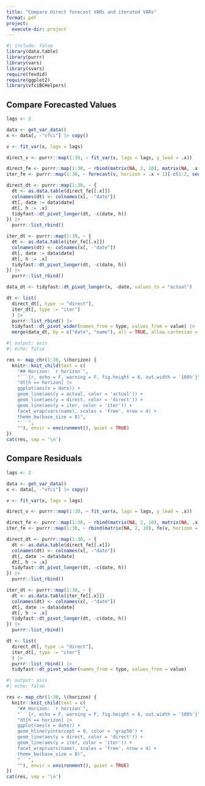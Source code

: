 ```yaml
---
title: "Compare direct forecast VARs and iterated VARs"
format: pdf
project:
  execute-dir: project
---
```


```r
#| include: false
library(data.table)
library(purrr)
library(vars)
library(svars)
require(fevdid)
require(ggplot2)
library(vfciBCHelpers)
```

## Compare Forecasted Values

```r
lags <- 2

data <- get_var_data()
x <- data[, -"vfci"] |> copy()

v <- fit_var(x, lags = lags)

direct_v <- purrr::map(1:30, ~ fit_var(x, lags = lags, y_lead = .x))

direct_fe <- purrr::map(1:30, ~ rbind(matrix(NA, 2, 10), matrix(NA, .x, 10), fitted(direct_v[[.x]])))
iter_fe <- purrr::map(1:30, ~ forecast(v, horizon = .x + 1)[-c(1:2, seq(nrow(x) + 1, length.out = .x - 1)),])

direct_dt <- purrr::map(1:30, ~ {
  dt <- as.data.table(direct_fe[[.x]])
  colnames(dt) <- colnames(x[, -"date"])
  dt[, date := data$date]
  dt[, h := .x]
  tidyfast::dt_pivot_longer(dt, -c(date, h))
}) |>
  purrr::list_rbind()

iter_dt <- purrr::map(1:30, ~ {
  dt <- as.data.table(iter_fe[[.x]])
  colnames(dt) <- colnames(x[, -"date"])
  dt[, date := data$date]
  dt[, h := .x]
  tidyfast::dt_pivot_longer(dt, -c(date, h))
}) |>
  purrr::list_rbind()

data_dt <- tidyfast::dt_pivot_longer(x, -date, values_to = "actual") 

dt <- list(
  direct_dt[, type := "direct"],
  iter_dt[, type := "iter"]
  ) |>
  purrr::list_rbind() |>
  tidyfast::dt_pivot_wider(names_from = type, values_from = value) |>
  merge(data_dt, by = c("date", "name"), all = TRUE, allow.cartesian = TRUE)


```


```r
#| output: asis
#| echo: false

res <- map_chr(1:30, \(horizon) {
  knitr::knit_child(text = c(
    "## Horizon: `r horizon`",
    "```{r, echo = F, warning = F, fig.height = 6, out.width = '100%'}",
    "dt[h == horizon] |>
    ggplot(aes(x = date)) +
    geom_line(aes(y = actual, color = 'actual')) +
    geom_line(aes(y = direct, color = 'direct')) +
    geom_line(aes(y = iter, color = 'iter')) +
    facet_wrap(vars(name), scales = 'free', nrow = 4) +
    theme_bw(base_size = 8)",
    "```",
    ""), envir = environment(), quiet = TRUE)
})
cat(res, sep = '\n')
```


## Compare Residuals

```r
lags <- 2

data <- get_var_data()
x <- data[, -"vfci"] |> copy()

v <- fit_var(x, lags = lags)

direct_v <- purrr::map(1:30, ~ fit_var(x, lags = lags, y_lead = .x))

direct_fe <- purrr::map(1:30, ~ rbind(matrix(NA, 2, 10), matrix(NA, .x, 10), resid(direct_v[[.x]])))
iter_fe <- purrr::map(1:30, ~ rbind(matrix(NA, 2, 10), fe(v, horizon = .x + 1)))

direct_dt <- purrr::map(1:30, ~ {
  dt <- as.data.table(direct_fe[[.x]])
  colnames(dt) <- colnames(x[, -"date"])
  dt[, date := data$date]
  dt[, h := .x]
  tidyfast::dt_pivot_longer(dt, -c(date, h))
}) |>
  purrr::list_rbind()

iter_dt <- purrr::map(1:30, ~ {
  dt <- as.data.table(iter_fe[[.x]])
  colnames(dt) <- colnames(x[, -"date"])
  dt[, date := data$date]
  dt[, h := .x]
  tidyfast::dt_pivot_longer(dt, -c(date, h))
}) |>
  purrr::list_rbind()

dt <- list(
  direct_dt[, type := "direct"],
  iter_dt[, type := "iter"]
  ) |>
  purrr::list_rbind() |>
  tidyfast::dt_pivot_wider(names_from = type, values_from = value)


```


```r
#| output: asis
#| echo: false

res <- map_chr(1:30, \(horizon) {
  knitr::knit_child(text = c(
    "## Horizon: `r horizon`",
    "```{r, echo = F, warning = F, fig.height = 6, out.width = '100%'}",
    "dt[h == horizon] |>
    ggplot(aes(x = date)) +
    geom_hline(yintercept = 0, color = 'gray50') +
    geom_line(aes(y = direct, color = 'direct')) +
    geom_line(aes(y = iter, color = 'iter')) +
    facet_wrap(vars(name), scales = 'free', nrow = 4) +
    theme_bw(base_size = 8)",
    "```",
    ""), envir = environment(), quiet = TRUE)
})
cat(res, sep = '\n')
```